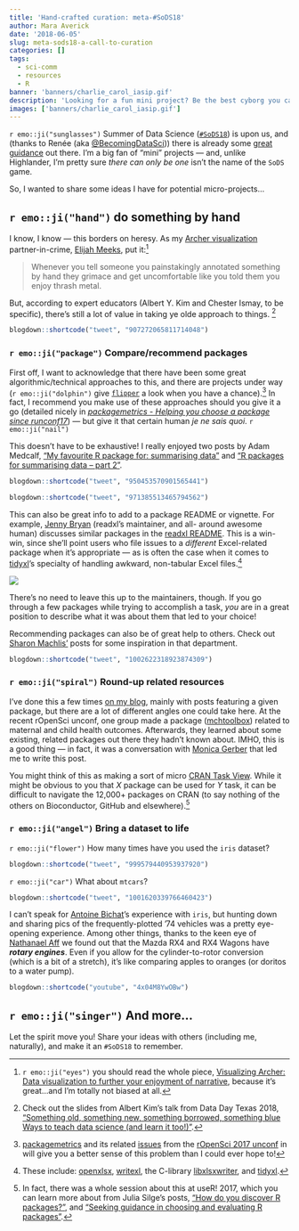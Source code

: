 ```yaml
---
title: 'Hand-crafted curation: meta-#SoDS18'
author: Mara Averick
date: '2018-06-05'
slug: meta-sods18-a-call-to-curation
categories: []
tags:
  - sci-comm
  - resources
  - R
banner: 'banners/charlie_carol_iasip.gif'
description: 'Looking for a fun mini project? Be the best cyborg you can be, and do a little something by hand to make R-life better. `r emo::ji("hand")``r emo::ji("robot")`!'
images: ['banners/charlie_carol_iasip.gif']
---
```


`r emo::ji("sunglasses")` Summer of Data Science ([`#SoDS18`](https://twitter.com/hashtag/SoDS18?src=hash)) 
is upon us, and (thanks to Renée (aka 
[\@BecomingDataSci](https://twitter.com/becomingdatasci))) there is already
some [great guidance](https://www.becomingadatascientist.com/2018/05/28/summer-of-data-science-2018-sods18-launch-day/) out there. I'm a big fan of “mini”
projects — and, unlike Highlander, I'm pretty sure _there can only be one_
isn't the name of the `SoDS` game.

So, I wanted to share some ideas I have for potential micro-projects...

## `r emo::ji("hand")` do something by hand

I know, I know — this borders on heresy. As my [Archer visualization](http://archervisualization.herokuapp.com/) 
partner-in-crime, [Elijah Meeks](https://twitter.com/Elijah_Meeks), put it:[^1]

> Whenever you tell someone you painstakingly annotated something by hand they
> grimace and get uncomfortable like you told them you enjoy thrash metal.

But, according to expert educators (Albert Y. Kim and Chester Ismay, to be
specific), there's still a lot of value in taking ye olde approach to things.
[^2]

```r
blogdown::shortcode("tweet", "907272065811714048")
```

### `r emo::ji("package")` Compare/recommend packages

First off, I want to acknowledge that there have been some great
algorithmic/technical approaches to this, and there are projects under way
(`r emo::ji("dolphin")` give [`flipper`](https://github.com/ropenscilabs/flipper) 
a look when you have a chance).[^3] In fact, I recommend you make use of these 
approaches should you give it a go (detailed nicely in [_packagemetrics
- Helping you choose a package since runconf17_](https://ropensci.org/blog/2017/06/27/packagemetrics/)) 
— but give it that certain human _je ne sais quoi_. `r emo::ji("nail")`

This doesn't have to be exhaustive! I really enjoyed two posts by Adam
Medcalf, ["My favourite R package for: summarising data"](https://dabblingwithdata.wordpress.com/2018/01/02/my-favourite-r-package-for-summarising-data/) 
and ["R packages for summarising data – part 2"](https://dabblingwithdata.wordpress.com/2018/02/26/r-packages-for-summarising-data-part-2/).

```r
blogdown::shortcode("tweet", "950453570901565441")
```

```r
blogdown::shortcode("tweet", "971385513465794562")
```

This can also be great info to add to a package README or vignette. For example,
[Jenny Bryan](https://twitter.com/JennyBryan) (readxl's maintainer, and all-
around awesome human) discusses similar packages in the [readxl README](https://github.com/tidyverse/readxl). 
This is a win-win, since she'll point users who file issues to a _different_ 
Excel-related package when it's appropriate — as is often the case when it comes to [tidyxl](https://github.com/nacnudus/tidyxl)'s specialty of handling awkward, 
non-tabular Excel files.[^readxl]

![](https://i.imgur.com/PD0Q8GK.png)

There's no need to leave this up to the maintainers, though. If you go through a
few packages while trying to accomplish a task, _you_ are in a great position to
describe what it was about them that led to your choice!

Recommending packages can also be of great help to others. Check out 
[Sharon Machlis'](https://twitter.com/sharon000) posts for some inspiration in 
that department.

```r
blogdown::shortcode("tweet", "1002622318923874309")
```

### `r emo::ji("spiral")` Round-up related resources

I've done this a few times [on my blog](https://maraaverick.rbind.io/tags/roundups/), 
mainly with posts featuring a given package, but there are a lot of different 
angles one could take here. At the recent rOpenSci unconf, one group made a 
package ([mchtoolbox](https://github.com/ropenscilabs/mchtoolbox)) related to
maternal and child health outcomes. Afterwards, they learned about some 
existing, related packages out there they hadn't known about. IMHO, this is a 
good thing — in fact, it was a conversation with 
[Monica Gerber](https://twitter.com/mwgerber) that led me to write this post.

You might think of this as making a sort of micro 
[CRAN Task View](https://cran.r-project.org/web/views/). While it might be
obvious to you that _X_ package can be used for _Y_ task, it can be difficult
to navigate the 12,000+ packages on CRAN (to say nothing of the others on
Bioconductor, GitHub and elsewhere).[^4]

### `r emo::ji("angel")` Bring a dataset to life

`r emo::ji("flower")` How many times have you used the `iris` dataset?

```r
blogdown::shortcode("tweet", "999579440953937920")
```

`r emo::ji("car")` What about `mtcars`?

```r
blogdown::shortcode("tweet", "1001620339766460423")
```

I can't speak for [Antoine Bichat](https://twitter.com/_abichat)'s experience
with `iris`, but hunting down and sharing pics of the frequently-plotted
’74 vehicles was a pretty eye-opening experience. Among other things, thanks
to the keen eye of [Nathanael Aff](https://twitter.com/nateaff/status/1001635351868260352) 
we found out that the Mazda RX4 and RX4 Wagons have **_rotary engines_**. Even 
if you allow for the cylinder-to-rotor conversion (which is a bit of a stretch), 
it's like comparing apples to oranges (or doritos to a water pump).

```r
blogdown::shortcode("youtube", "4x04M8YwOBw")
```

## `r emo::ji("singer")` And more...

Let the spirit move you! Share your ideas with others (including me, naturally), 
and make it an `#SoDS18` to remember.

[^1]: `r emo::ji("eyes")` you should read the whole piece, [Visualizing Archer: Data visualization to further your enjoyment of narrative](https://towardsdatascience.com/visualizing-archer-bcb80e319625), because it's great...and I'm totally not biased at all.

[^2]: Check out the slides from Albert Kim's talk from Data Day Texas 2018, ["Something old, something new, something borrowed, something blue Ways to teach data science (and learn it too!)"](http://rudeboybert.rbind.io/talk/2018-01-27_Data_Day_Texas.pdf).

[^3]: [packagemetrics](https://ropensci.org/blog/2017/06/27/packagemetrics/) and its related [issues](https://github.com/ropensci/unconf17/issues/78) from the [rOpenSci 2017 unconf](http://unconf17.ropensci.org/) in will give you a better sense of this problem than I could ever hope to!

[^4]: In fact, there was a whole session about this at useR! 2017, which you can learn more about from Julia Silge's posts, ["How do you discover R packages?"](https://juliasilge.com/blog/package-search/), and ["Seeking guidance in choosing and evaluating R packages"](https://juliasilge.com/blog/package-guidance/).

[^readxl]: These include: [openxlsx](https://github.com/awalker89/openxlsx), [writexl](https://CRAN.R-project.org/package=writexla), the C-library [libxlsxwriter](https://github.com/jmcnamara/libxlsxwriter), and [tidyxl](https://cran.r-project.org/package=tidyxl).
